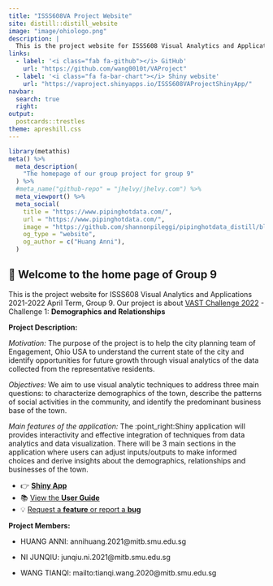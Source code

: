 ```yaml
---
title: "ISSS608VA Project Website"
site: distill::distill_website
image: "image/ohiologo.png"
description: |
  This is the project website for ISSS608 Visual Analytics and Applications 2021-2022 April Term, Group 9
links:
  - label: '<i class="fab fa-github"></i> GitHub'
    url: "https://github.com/wang0010t/VAProject"
  - label: '<i class="fa fa-bar-chart"></i> Shiny website'
    url: "https://vaproject.shinyapps.io/ISSS608VAProjectShinyApp/"
navbar:
  search: true
  right: 
output:
  postcards::trestles
theme: apreshill.css
---
```


```r
library(metathis)
meta() %>%
  meta_description(
    "The homepage of our group project for group 9"
  ) %>%
  #meta_name("github-repo" = "jhelvy/jhelvy.com") %>%
  meta_viewport() %>%
  meta_social(
    title = "https://www.pipinghotdata.com/",
    url = "https://www.pipinghotdata.com/",
    image = "https://github.com/shannonpileggi/pipinghotdata_distill/blob/master/shannon-circle.png?raw=true",
    og_type = "website",
    og_author = c("Huang Anni"),
  )
```

## 👋 Welcome to the home page of Group 9
This is the project website for ISSS608 Visual Analytics and Applications 2021-2022 April Term, Group 9. Our project is about [VAST Challenge 2022](https://vast-challenge.github.io/2022/) - Challenge 1: **Demographics and Relationships**

**Project Description:**

*Motivation:* The purpose of the project is to help the city planning team of Engagement, Ohio USA to understand the current state of the city and identify opportunities for future growth through visual analytics of the data collected from the representative residents.

*Objectives:* We aim to use visual analytic techniques to address three main questions: to characterize demographics of the town, describe the patterns of social activities in the community, and identify the predominant business base of the town.

*Main features of the application:* The :point_right:Shiny application will provides interactivity and effective integration of techniques from data analytics and data visualization. There will be 3 main sections in the application where users can adjust inputs/outputs to make informed choices and derive insights about the demographics, relationships and businesses of the town. 

- 👉 [**Shiny App**](https://vaproject.shinyapps.io/ISSS608VAProjectShinyApp/)
- 📚 [View the **User Guide**](https://vaprojectgroup9.netlify.app/guide.html)
- 💡 [Request a **feature** or report a **bug**](https://github.com/wang0010t/VAProject/issues)

**Project Members:**

- HUANG ANNI: annihuang.2021@mitb.smu.edu.sg

- NI JUNQIU: junqiu.ni.2021@mitb.smu.edu.sg

- WANG TIANQI: mailto:tianqi.wang.2020@mitb.smu.edu.sg




